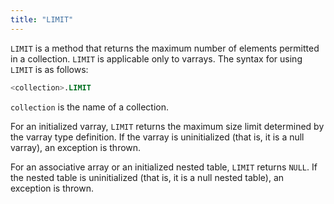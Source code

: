 ```yaml
---
title: "LIMIT"
---
```


<div id="limit" class="registered_link"></div>

`LIMIT` is a method that returns the maximum number of elements permitted in a collection. `LIMIT` is applicable only to varrays. The syntax for using `LIMIT` is as follows:

```sql
<collection>.LIMIT
```

`collection` is the name of a collection.

For an initialized varray, `LIMIT` returns the maximum size limit determined by the varray type definition. If the varray is uninitialized (that is, it is a null varray), an exception is thrown.

For an associative array or an initialized nested table, `LIMIT` returns `NULL`. If the nested table is uninitialized (that is, it is a null nested table), an exception is thrown.
